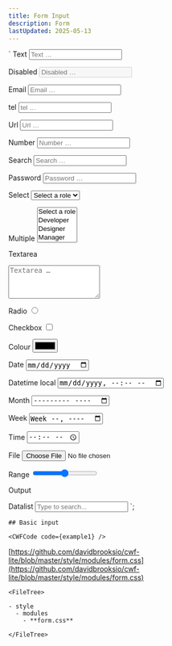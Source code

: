 ```yaml
---
title: Form Input
description: Form
lastUpdated: 2025-05-13
---
```



  `
  <label class="label" for="text">Text</label>
  <input class="input" type="text" id="text" placeholder="Text …" />

  <label class="label" for="disabled">Disabled</label>
  <input class="input" type="text" id="disabled" placeholder="Disabled …" disabled />

  <label class="label" for="email">Email</label>
  <input class="input" type="email" id="email" placeholder="Email …" />

  <label class="label" for="tel">tel</label>
  <input class="input" type="tel" id="tel" placeholder="tel …" />

  <label class="label" for="url">Url</label>
  <input class="input" type="url" id="url" placeholder="Url …" />

  <label class="label" for="number">Number</label>
  <input class="input" type="number" id="number" placeholder="Number …" />

  <label class="label" for="search">Search</label>
  <input class="input" type="search" id="search" placeholder="Search …" />

  <label class="label" for="password">Password</label>
  <input class="input" type="password" id="password" placeholder="Password …" />

  <label class="label" for="select">Select</label>
  <select class="input" id="select">
    <option value="">Select a role</option>
    <option value="developer">Developer</option>
    <option value="designer">Designer</option>
    <option value="manager">Manager</option>
  </select>

  <label class="label" for="multiple">Multiple</label>
  <select class="input" id="multiple" multiple>
    <option value="">Select a role</option>
    <option value="developer">Developer</option>
    <option value="designer">Designer</option>
    <option value="manager">Manager</option>
  </select>

  <label class="label" for="textarea">Textarea</label>
  <textarea class="input" id="textarea" rows="4" placeholder="Textarea …"></textarea>

  <label class="label" for="radio">Radio</label>
  <input class="input" type="radio" id="radio" />

  <label class="label" for="checkbox">Checkbox</label>
  <input class="input" type="checkbox" id="checkbox" />

  <label class="label" for="color">Colour</label>
  <input class="input" type="color" id="color" placeholder="Color …" />

  <label class="label" for="date">Date</label>
  <input class="input" type="date" id="date" placeholder="Date …" />

  <label class="label" for="datetime-local">Datetime local</label>
  <input class="input" type="datetime-local" id="datetime-local" placeholder="Datetime local …" />

  <label class="label" for="month">Month</label>
  <input class="input" type="month" id="month" placeholder="Month …" />

  <label class="label" for="week">Week</label>
  <input class="input" type="week" id="week" placeholder="Week …" />

  <label class="label" for="time">Time</label>
  <input class="input" type="time" id="time" placeholder="Time …" />

  <label class="label" for="file">File</label>
  <input class="input" type="file" id="file" placeholder="File …" />

  <label class="label" for="range">Range</label>
  <input class="input" type="range" id="range" placeholder="Range …" />

  <label class="label" for="output">Output</label>
  <output class="input" id="output" for="range"></output>

  <label for="datalist" class="label">Datalist</label>
  <input class="input" list="options" id="datalist" placeholder="Type to search..." />
  <datalist id="options">
    <option value="San Francisco"></option>
    <option value="New York"></option>
    <option value="Seattle"></option>
    <option value="Los Angeles"></option>
    <option value="Chicago"></option>
  </datalist>
  `;

<Tabs>
  <TabItem label="Overview" icon="puzzle">
    
    ## Basic input

    <CWFCode code={example1} />
  </TabItem>
  <TabItem label="Files" icon="list-format">

  [https://github.com/davidbrooksio/cwf-lite/blob/master/style/modules/form.css](https://github.com/davidbrooksio/cwf-lite/blob/master/style/modules/form.css)
  
    <FileTree>

    - style
      - modules
        - **form.css**

    </FileTree>
  </TabItem>
  <TabItem label="Stylesheet" icon="open-book">
    <Code code={cssExample} lang="css" />
  </TabItem>
</Tabs>